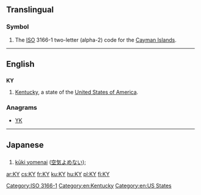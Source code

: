 {{also|ky|Ky.|.ky}}
==Translingual==

===Symbol===
{{head|mul|symbol}}

# The [[ISO]] 3166-1 two-letter (alpha-2) code for the [[Cayman Islands]].

[[Category:ISO 3166-1]]

----

==English==

==={{abbreviation}}===
'''KY'''

# [[Kentucky]], a state of the [[United States of America]].

===Anagrams===
* [[YK#English|YK]]

[[Category:en:Kentucky]]
[[Category:en:US States]]

----

==Japanese==

==={{abbreviation|lang=ja}}===
{{ja-noun|r|kata=ケーワイ|rom=kēwai}}

# [[kūki yomenai]] ([[空気よめない]]); {{gloss|unable to read social cues}}

[[ar:KY]]
[[cs:KY]]
[[fr:KY]]
[[ku:KY]]
[[hu:KY]]
[[pl:KY]]
[[fi:KY]]